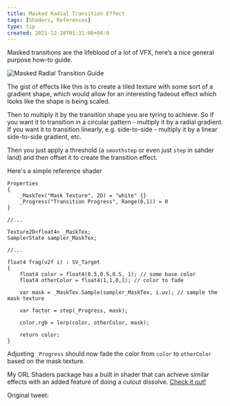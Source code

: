 ```yaml
---
title: Masked Radial Transition Effect
tags: [Shaders, References]
type: tip
created: 2021-12-28T01:31:00+04:0
---
```


Masked transitions are the lifeblood of a lot of VFX, here’s a nice general purpose how-to guide.

![Masked Radial Transition Guide](/img/tips/masked-radial-transition-effect/guide.jfif "Masked Radial Transition Guide")

The gist of effects like this is to create a tiled texture with some sort of a gradient shape, which would allow for an interesting fadeout effect which looks like the shape is being scaled.

Then to multiply it by the transition shape you are tyring to achieve. So if you want it to transition in a circular pattern - multiply it by a radial gradient. If you want it to transition linearly, e.g. side-to-side - multiply it by a linear side-to-side gradient, etc.

Then you just apply a threshold (a `smoothstep` or even just `step` in sahder land) and then offset it to create the transition effect.

Here's a simple reference shader

```hlsl
Properties
{
    _MaskTex("Mask Texture", 2D) = "white" {}
    _Progress("Transition Progress", Range(0,1)) = 0
}

//...

Texture2D<float4> _MaskTex;
SamplerState sampler_MaskTex;

//...

float4 frag(v2f i) : SV_Target
{
    float4 color = float4(0.5,0.5,0.5, 1); // some base color
    float4 otherColor = float4(1,1,0,1); // color to fade

    var mask = _MaskTex.Sample(sampler_MaskTex, i.uv); // sample the mask texture

    var factor = step(_Progress, mask);

    color.rgb = lerp(color, otherColor, mask);

    return color;
}
```

Adjusting `_Progress` should now fade the color from `color` to `otherColor` based on the mask texture.

My ORL Shaders package has a built in shader that can achieve similar effects with an added feature of doing a cutout dissolve. [Check it out!](https://shaders.orels.sh/docs/orl-standard/dissolve)

Original tweet:

<Tweet tweetId="1301528245477584898" />
